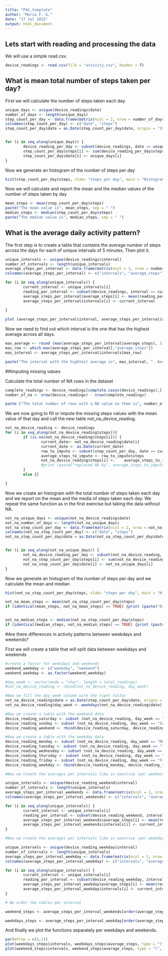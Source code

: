 ```yaml
---
title: "PA1_template"
author: "Maria F. G."
date: "17 Jul 2015"
output: html_document
---
```

## Lets start with reading and processing the data

We will use a simple read.csv.

```r

device_readings <- read.csv(file = "activity.csv", header = T)

```

## What is mean total number of steps taken per day?

First we will calculate the number of steps taken each day.
```r

unique_days <- unique(device_readings$date)
number_of_days <- length(unique_days)
step_count_per_day <- data.frame(matrix(ncol = 2, nrow = number_of_days))
colnames(step_count_per_day) <- c("date", "steps")
step_count_per_day$date = as.Date(step_count_per_day$date, origin = "1970-01-01" )


for (i in seq_along(unique_days)) {
        device_reading_per_day <- subset(device_readings, date == unique_days[i])
        step_count_per_day$steps[i] <- sum(device_reading_per_day$steps, na.rm = TRUE)
        step_count_per_day$date[i] <- unique_days[i]
}

```

Now we generate an histogram of the number of steps per day

```r

hist(step_count_per_day$steps, xlab= "steps per day", main = "Histogram Step Count per Day")

```

Now we will calculate and report the mean and the median values of the number of steps taken by day

```r

mean_steps <- mean(step_count_per_day$steps)
paste("The mean value is", mean_steps, sep = " ")
median_steps <- median(step_count_per_day$steps)
paste("The median value is", median_steps, sep = " ")

```
## What is the average daily activity pattern?

The first step is to create a table  that contains the average number of steps across the days for each of unique intervals of 5 minutes. Then plot it.

```r

unique_intervals <- unique(device_readings$interval)
number_of_intervals <- length(unique_intervals)
average_steps_per_interval <- data.frame(matrix(ncol = 2, nrow = number_of_intervals))
colnames(average_steps_per_interval) <- c("intervals", "average_steps")

for (i in seq_along(unique_intervals)) {
        current_interval <- unique_intervals[i]
        reading_per_interval <- subset(device_readings, interval == current_interval)
        average_steps_per_interval$average_steps[i] <- mean(reading_per_interval$steps, na.rm = TRUE)
        average_steps_per_interval$intervals[i] <- current_interval
        
}

plot (average_steps_per_interval$interval, average_steps_per_interval$average_steps, xlab = "Intervals", ylab = "average steps", type = "l", main = "Average Steps per Interval")

```

Now we need to find out which interval is the one that has the highest average across all days.

```r

max_average <- round (max(average_steps_per_interval$average_steps), 3)
max_row <- which.max(average_steps_per_interval[,"average_steps"])
max_interval <- average_steps_per_interval$intervals[max_row]

paste("The interval with the hightest average is", max_interval, ". And its value is", max_average, sep = " ")
```

##Imputing missing values

Calculate the total number of NA rows in the dataset

```r

complete_readings <- device_readings[complete.cases(device_readings),]
number_of_na <- nrow(device_readings) - nrow(complete_readings)

paste ("The total number of rows with a NA value on them is", number_of_na, sep = " ")

```

We are now going to fill or impute the missing steps values with the mean value of that day and call the new table not_na_device_reading.

```r
not_na_device_reading <- device_readings
for (i in seq_along(not_na_device_reading$steps)){
        if (is.na(not_na_device_reading$steps[i])) {
                current_date<- not_na_device_reading$date[i]
                current_date <- as.Date(current_date)
                row_to_impute <- subset(step_count_per_day, date == current_date)
                average_steps_to_impute <- row_to_impute$steps
                not_na_device_reading$steps[i] <-    average_steps_to_impute
                #print (paste("replaced NA by", average_steps_to_impute, sep=" "))
        }
        else {}

}
```

Now we create an histogram with the total number of steps taken each day and we report on the mean and the media of steps taken each day. We repeat the same function as in the first exercise but taking the data without NA.

```r

not_na_unique_days <- unique(not_na_device_reading$date)
not_na_number_of_days <- length(not_na_unique_days)
not_na_step_count_per_day <- data.frame(matrix(ncol = 2, nrow = not_na_number_of_days))
colnames(not_na_step_count_per_day) <- c("date", "steps")
not_na_step_count_per_day$date = as.Date(not_na_step_count_per_day$date, origin = "1970-01-01" )


for (i in seq_along(not_na_unique_days)) {
        not_na_device_reading_per_day <- subset(not_na_device_reading, date == not_na_unique_days[i])
        not_na_step_count_per_day$steps[i] <- sum(not_na_device_reading_per_day$steps, na.rm = TRUE)
        not_na_step_count_per_day$date[i] <- not_na_unique_days[i]
}

```

Now we generate an histogram of the number of steps per day and we calculate the mean and median

```r

hist(not_na_step_count_per_day$steps, xlab= "steps per day", main = "Histogram Steps per Day")

not_na_mean_steps <- mean(not_na_step_count_per_day$steps)
if (identical(mean_steps, not_na_mean_steps) == TRUE) {print (paste("Original and Imputed mean values are identical"))} else {print (paste("Original and Imputed mean values are NOT identical"))}


not_na_median_steps <- median(not_na_step_count_per_day$steps)
if (identical(median_steps, not_na_median_steps) == TRUE) {print (paste("Original and Imputed median values are identical"))} else {print (paste("Original and Imputed median values are NOT identical"))}
```

#Are there differences in activity patterns between weekdays and weekends?

First we will create a table that will split data between weekdays and weekends

```r
#create a factor for weekdays and weekends
weekend_weekday <- c("weekday", "weekend")
weekend_weekday <- as.factor(weekend_weekday)

#day_week <- vector(mode = "char", length = total_readings)
#not_na_device_reading <- cbind(not_na_device_reading, day_week)

#Now we fill the day_week column with the right factor
not_na_device_reading$date = as.Date(step_count_per_day$date, origin = "1970-01-01" )
not_na_device_reading$day_week <- weekdays(not_na_device_reading$date)

#Now we create a table with the weekend data
device_reading_saturday <- subset (not_na_device_reading, day_week == "Saturday")
device_reading_sunday <- subset (not_na_device_reading, day_week == "Sunday")
device_reading_weekend <- rbind(device_reading_saturday, device_reading_sunday)

#Now we create a table with the weekday data
device_reading_monday <- subset (not_na_device_reading, day_week == "Monday")
device_reading_tuesday <- subset (not_na_device_reading, day_week == "Tuesday")
device_reading_wednesday <- subset (not_na_device_reading, day_week == "Wednesday")
device_reading_thursday <- subset (not_na_device_reading, day_week == "Thursday")
device_reading_friday <- subset (not_na_device_reading, day_week == "Friday")
device_reading_weekday <- rbind(device_reading_monday, device_reading_tuesday, device_reading_wednesday, device_reading_thursday, device_reading_friday )

#Now we create the averages per intervals like in exercise (per weekend)

unique_intervals <- unique(device_reading_weekend$interval)
number_of_intervals <- length(unique_intervals)
average_steps_per_interval_weekends <- data.frame(matrix(ncol = 2, nrow = number_of_intervals))
colnames(average_steps_per_interval_weekends) <- c("intervals", "average_steps")

for (i in seq_along(unique_intervals)) {
        current_interval <- unique_intervals[i]
        reading_per_interval <- subset(device_reading_weekend, interval == current_interval)
        average_steps_per_interval_weekends$average_steps[i] <- mean(reading_per_interval$steps, na.rm = TRUE)
        average_steps_per_interval_weekends$intervals[i] <- current_interval
}

#Now we create the averages per intervals like in exercise (per weekday)

unique_intervals <- unique(device_reading_weekday$interval)
number_of_intervals <- length(unique_intervals)
average_steps_per_interval_weekday <- data.frame(matrix(ncol = 2, nrow = number_of_intervals))
colnames(average_steps_per_interval_weekday) <- c("intervals", "average_steps")

for (i in seq_along(unique_intervals)) {
        current_interval <- unique_intervals[i]
        reading_per_interval <- subset(device_reading_weekday, interval == current_interval)
        average_steps_per_interval_weekday$average_steps[i] <- mean(reading_per_interval$steps, na.rm = TRUE)
        average_steps_per_interval_weekday$intervals[i] <- current_interval
}

# We order the tables per interval

weekend_steps <- average_steps_per_interval_weekends[order(average_steps_per_interval_weekends$interval),]

weekdays_steps <- average_steps_per_interval_weekday[order(average_steps_per_interval_weekday$interval),]
```

And finally we plot the functions separately per weekdays and weekends.

```r
par(mfrow = c(2,1))
plot(weekdays_steps$intervals, weekdays_steps$average_steps, type = "l", main = "average steps on weekdays", xlab = "intervals", ylab = "average steps on weekdays")
plot(weekend_steps$intervals, weekend_steps$average_steps, type = "l", main = "average steps on weekends", xlab = "intervals", ylab = "average steps on weekends")

```

